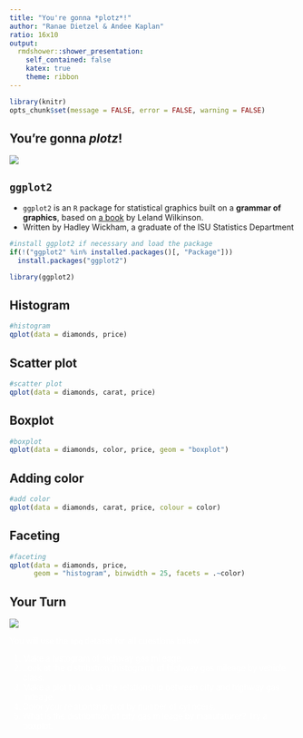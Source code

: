 ```yaml
---
title: "You're gonna *plotz*!"
author: "Ranae Dietzel & Andee Kaplan"
ratio: 16x10
output:
  rmdshower::shower_presentation:
    self_contained: false
    katex: true
    theme: ribbon
---
```


```r
library(knitr)
opts_chunk$set(message = FALSE, error = FALSE, warning = FALSE)
```

## You're gonna *plotz*!

![](images/plotz.png)

## `ggplot2`

- `ggplot2` is an `R` package for statistical graphics built on a **grammar of graphics**, based on [a book](http://www.springer.com/us/book/9780387245447) by Leland Wilkinson.
- Written by Hadley Wickham, a graduate of the ISU Statistics Department

```r
#install ggplot2 if necessary and load the package
if(!("ggplot2" %in% installed.packages()[, "Package"])) 
  install.packages("ggplot2")

library(ggplot2)
```

## Histogram

```r
#histogram
qplot(data = diamonds, price)
```

## Scatter plot

```r
#scatter plot
qplot(data = diamonds, carat, price)
```

## Boxplot

```r
#boxplot
qplot(data = diamonds, color, price, geom = "boxplot")
```

## Adding color

```r
#add color
qplot(data = diamonds, carat, price, colour = color)
```

## Faceting

```r
#faceting
qplot(data = diamonds, price, 
      geom = "histogram", binwidth = 25, facets = .~color)
```

## Your Turn { .cover .white }

<!-- image source https://www.flickr.com/photos/ollemhebb/16691684354/in/photolist-rqZfeh-dB2HGy-j4rtWV-cswQCb-bnmKUX-rurYD7-5vmdw6-7iHPtj-bvggjZ-7nwAyK-oVZdhD-acwkds-dqAf8f-e4z5Jk-6PBenY-dSAYZ9-5vmcGR-e4z7be-cyGrpE-7WLPaw-5vmdnn-8ciEWU-5vmcDa-o2NbGq-dxpJTW-cyGt4d-dZy9Sm-dZssjK-oVZ3SB-5BtrCp-e4z5Mk-6bvjNs-8cfk5H-dzTiW2-7Yfj3T-9mraHV-5XmJTS-aDtnzj-ruXg4M-ecF3x2-aAU6Fg-bsQosb-Hgh9UM-kJti5g-ifdCE4-ceXXhf-7AdkFZ-aEDYpr-otaizi-sa1Phn -->
<img src="images/your_turn.jpg" class="cover height">

<p style="color: white">
You will use the `mpg` dataset for all questions below.
</p>

<ol style="color:white">
<li>Make a histogram of highway gas mileage.</li>
<li>Look at the distribution (histogram) of highway gas mileage by vehicle class.</li>
<li>Make a plot to look at the relationship between city and highway gas mileage.</li>
<li>Color your relationship plot by number of cylinders.</li>
<li>What is the distribution of city gas mileage by manufaturer? Try a boxplot.</li>
</ol>
